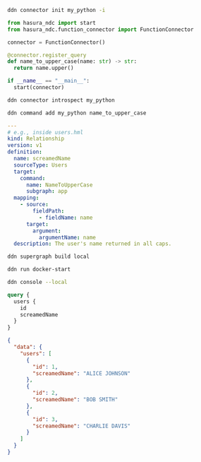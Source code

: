 ```sh title="Initalize a new connector and select hasura/python from the list:"
ddn connector init my_python -i
```

```python title="Replace the functions.py contents with the following:"
from hasura_ndc import start
from hasura_ndc.function_connector import FunctionConnector

connector = FunctionConnector()

@connector.register_query
def name_to_upper_case(name: str) -> str:
  return name.upper()

if __name__ == "__main__":
  start(connector)
```

```bash title="Introspect the connector:"
ddn connector introspect my_python
```

```bash title="Track the function:"
ddn command add my_python name_to_upper_case
```

```yml title="You can now create a relationship between this function and the model we created earlier:"
---
# e.g., inside users.hml
kind: Relationship
version: v1
definition:
  name: screamedName
  sourceType: Users
  target:
    command:
      name: NameToUpperCase
      subgraph: app
  mapping:
    - source:
        fieldPath:
          - fieldName: name
      target:
        argument:
          argumentName: name
  description: The user's name returned in all caps.
```

```bash title="Create a new build:"
ddn supergraph build local
```

```bash title="Start your services:"
ddn run docker-start
```

```bash title="Open your development console:"
ddn console --local
```

```graphql title="You can now query your expanded table with the transformed name:"
query {
  users {
    id
    screamedName
  }
}
```

```json title="With a response like this:"
{
  "data": {
    "users": [
      {
        "id": 1,
        "screamedName": "ALICE JOHNSON"
      },
      {
        "id": 2,
        "screamedName": "BOB SMITH"
      },
      {
        "id": 3,
        "screamedName": "CHARLIE DAVIS"
      }
    ]
  }
}
```
